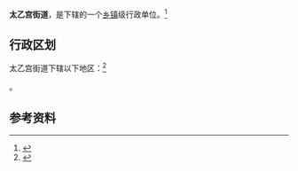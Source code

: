 {{中国乡级行政区|61/01/16/007/000}}

'''太乙宫街道'''，是{{PRC admin/fullname|61/01/16/007/000|3}}下辖的一个[[乡镇|乡镇]]级行政单位。<ref>{{PRC admin/ref sgc|{{PRC admin/parent|61/01/16/007/000}}}}</ref>

== 行政区划 ==

太乙宫街道下辖以下地区：<ref>{{PRC admin/ref sgc|61/01/16/007/000}}</ref>

{{PRC admin/children|61/01/16/007/000}}。

== 参考资料 ==

{{reflist}}

{{行政区划小作品}}
{{PRC admin/navcat|61/01/16/007/000}}